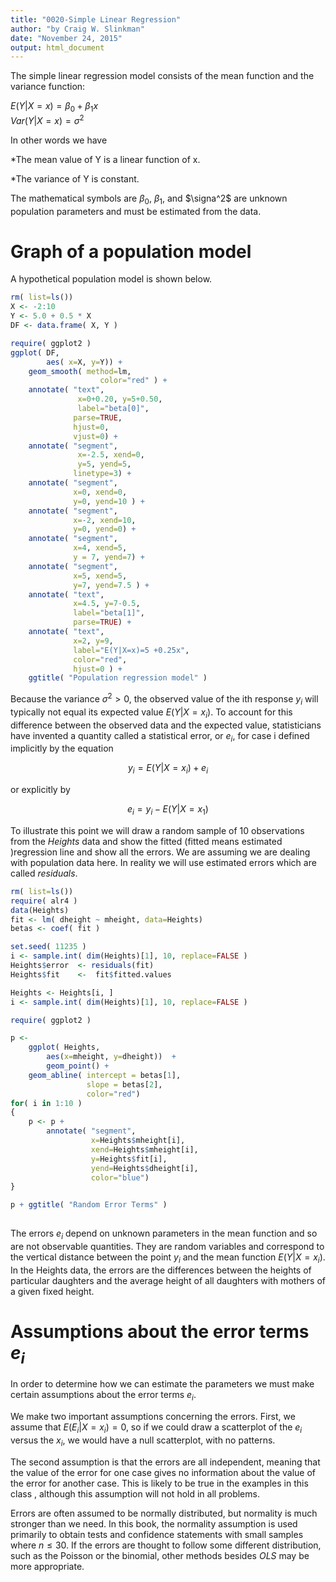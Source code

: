```yaml
---
title: "0020-Simple Linear Regression"
author: "by Craig W. Slinkman"
date: "November 24, 2015"
output: html_document
---
```


The simple linear regression model consists of the mean function and the variance function:

$E(Y|X=x) = \beta_0 + \beta_1 x$  
$Var(Y|X=x) = \sigma^2$

In other words we have  

*The mean value of Y is a linear function of x.  

*The variance of Y is constant.

The mathematical symbols are $\beta_0$, $\beta_1$, and $\signa^2$ are unknown population parameters and must be estimated from the data.

# Graph of a population model
A hypothetical population model is shown below.


```r
rm( list=ls())
X <- -2:10
Y <- 5.0 + 0.5 * X
DF <- data.frame( X, Y )

require( ggplot2 )
ggplot( DF,
        aes( x=X, y=Y)) + 
    geom_smooth( method=lm,
                    color="red" ) +
    annotate( "text",
               x=0+0.20, y=5+0.50,
               label="beta[0]",
              parse=TRUE,
              hjust=0,
              vjust=0) +
    annotate( "segment",
               x=-2.5, xend=0,
               y=5, yend=5,
              linetype=3) +
    annotate( "segment",
              x=0, xend=0,
              y=0, yend=10 ) +
    annotate( "segment",
              x=-2, xend=10,
              y=0, yend=0) +
    annotate( "segment",
              x=4, xend=5,
              y = 7, yend=7) +
    annotate( "segment",
              x=5, xend=5,
              y=7, yend=7.5 ) +
    annotate( "text",
              x=4.5, y=7-0.5,
              label="beta[1]",
              parse=TRUE) +
    annotate( "text",
              x=2, y=9,
              label="E(Y|X=x)=5 +0.25x",
              color="red",
              hjust=0 ) +
    ggtitle( "Population regression model" )
```

Because the variance $\sigma^2>0$, the observed value of the ith response $y_i$ will typically not equal its expected value $E(Y|X=x_i)$. To account for this difference between the observed data and the expected value, statisticians have invented a quantity called a statistical error, or $e_i$, for case i defined implicitly by the equation

$$y_i=E(Y|X=x_i) + e_i$$

or explicitly by

$$e_i=y_i-E(Y|X=x_1)$$

To illustrate this point we will draw a random sample of 10 observations from the $Heights$ data and show the fitted (fitted means estimated )regression line and show all the errors.  We are assuming we are dealing with population data here.  In reality we will use estimated errors which are called _residuals_.  

```r
rm( list=ls())
require( alr4 )
data(Heights)
fit <- lm( dheight ~ mheight, data=Heights)
betas <- coef( fit )

set.seed( 11235 )
i <- sample.int( dim(Heights)[1], 10, replace=FALSE )
Heights$error  <- residuals(fit)
Heights$fit    <-  fit$fitted.values

Heights <- Heights[i, ]
i <- sample.int( dim(Heights)[1], 10, replace=FALSE )

require( ggplot2 )

p <-
    ggplot( Heights,
        aes(x=mheight, y=dheight))  +
        geom_point() +
    geom_abline( intercept = betas[1], 
                 slope = betas[2],
                 color="red")
for( i in 1:10 )
{
    p <- p +
        annotate( "segment",
                  x=Heights$mheight[i],
                  xend=Heights$mheight[i],
                  y=Heights$fit[i],
                  yend=Heights$dheight[i],
                  color="blue")
}

p + ggtitle( "Random Error Terms" )  
    
```

The errors $e_i$ depend on unknown parameters in the mean function and so are not observable quantities. They are random variables and correspond to the vertical distance between the point $y_i$ and the mean function $E(Y|X=x_i)$. In the Heights data, the errors are the differences between the heights of particular daughters and the average height of all daughters with mothers of a given fixed height.  

# Assumptions about the error terms $e_i$
In order to determine how we can estimate the parameters we must make certain assumptions about the error terms $e_i$.  

We make two important assumptions concerning the errors. First, we assume that $E( E_i|X=x_i)=0$, so if we could draw a scatterplot of the $e_i$ versus the $x_i$, we would have a null scatterplot, with no patterns. 

The second assumption is that the errors are all independent, meaning that the value of the error for one case gives no information about the value of the error for another case. This is likely to be true in the examples in this class , although this assumption will not hold in all problems.

Errors are often assumed to be normally distributed, but normality is much stronger than we need. In this book, the normality assumption is used primarily to obtain tests and confidence statements with small samples where $n \le 30$. If the errors are thought to follow some different distribution, such as the Poisson or the binomial, other methods besides $OLS$ may be more appropriate.





